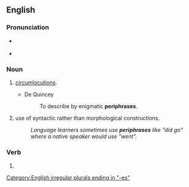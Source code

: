 {{also|périphrases}}

==English==

===Pronunciation===
* {{a|plural of periphrase|verb}} {{IPA|/pəˈɹɪfɹeɪzɛz/|lang=en}}
* {{a|plural of periphrasis}} {{IPA|/pəˈɹɪfɹəːsiz/|lang=en}}

===Noun===
{{head|en|noun plural form}}

# {{plural of|periphrase|lang=en}} [[circumlocutions]].
#* De Quincey
#*: To describe by enigmatic '''periphrases'''.
# {{plural of|periphrasis|lang=en}} use of syntactic rather than morphological constructions.
#: ''Language learners sometimes use '''periphrases''' like "did go" where a native speaker would use "went".''

===Verb===
{{head|en|verb form}}

# {{en-third-person singular of|periphrase}}

[[Category:English irregular plurals ending in "-es"]]